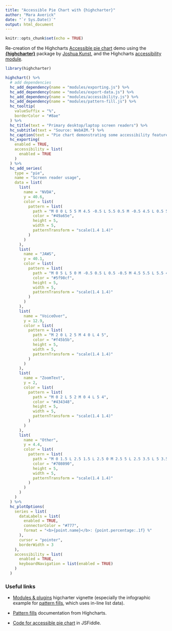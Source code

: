 ```yaml
---
title: "Accessible Pie Chart with {highcharter}"
author: "Mara Averick"
date: "`r Sys.Date()`"
output: html_document
---
```


```r
knitr::opts_chunk$set(echo = TRUE)
```

Re-creation of the Highcharts [Accessible pie chart](https://www.highcharts.com/demo/accessible-pie) demo using the [**{highcharter}**](https://jkunst.com/highcharter/) package by [Joshua Kunst](https://jkunst.com/), and the Highcharts [accessibility module](https://www.highcharts.com/docs/accessibility/accessibility-module).

```r
library(highcharter)

highchart() %>%
  # add dependencies
  hc_add_dependency(name = "modules/exporting.js") %>%
  hc_add_dependency(name = "modules/export-data.js") %>%
  hc_add_dependency(name = "modules/accessibility.js") %>%
  hc_add_dependency(name = "modules/pattern-fill.js") %>%
  hc_tooltip(
    valueSuffix = "%",
    borderColor = "#8ae"
  ) %>%
  hc_title(text = "Primary desktop/laptop screen readers") %>%
  hc_subtitle(text = "Source: WebAIM.") %>%
  hc_caption(text = "Pie chart demonstrating some accessibility features of Highcharts. The chart shows which screen reader is used as the primary screen reader by the respondents, with NVDA currently being the most popular one. The JAWS screen reader is following closely behind.") %>%
  hc_exporting(
    enabled = TRUE,
    accessibility = list(
      enabled = TRUE
    )
  ) %>%
  hc_add_series(
    type = "pie",
    name = "Screen reader usage",
    data = list(
      list(
        name = "NVDA",
        y = 40.6,
        color = list(
          pattern = list(
            path = "M 0 0 L 5 5 M 4.5 -0.5 L 5.5 0.5 M -0.5 4.5 L 0.5 5.5",
            color = "#49a65e",
            height = 5,
            width = 5,
            patternTransform = "scale(1.4 1.4)"
          )
        )
      ),
      list(
        name = "JAWS",
        y = 40.1,
        color = list(
          pattern = list(
            path = "M 0 5 L 5 0 M -0.5 0.5 L 0.5 -0.5 M 4.5 5.5 L 5.5 4.5",
            color = "#5f98cf",
            height = 5,
            width = 5,
            patternTransform = "scale(1.4 1.4)"
          )
        )
      ),
      list(
        name = "VoiceOver",
        y = 12.9,
        color = list(
          pattern = list(
            path = "M 2 0 L 2 5 M 4 0 L 4 5",
            color = "#f45b5b",
            height = 5,
            width = 5,
            patternTransform = "scale(1.4 1.4)"
          )
        )
      ),
      list(
        name = "ZoomText",
        y = 2,
        color = list(
          pattern = list(
            path = "M 0 2 L 5 2 M 0 4 L 5 4",
            color = "#434348",
            height = 5,
            width = 5,
            patternTransform = "scale(1.4 1.4)"
          )
        )
      ),
      list(
        name = "Other",
        y = 4.4,
        color = list(
          pattern = list(
            path = "M 0 1.5 L 2.5 1.5 L 2.5 0 M 2.5 5 L 2.5 3.5 L 5 3.5",
            color = "#708090",
            height = 5,
            width = 5,
            patternTransform = "scale(1.4 1.4)"
          )
        )
      )
    )
  ) %>%
  hc_plotOptions(
    series = list(
      dataLabels = list(
        enabled = TRUE,
        connectorColor = "#777",
        format = "<b>{point.name}</b>: {point.percentage:.1f} %"
      ),
      cursor = "pointer",
      borderWidth = 3
    ),
    accessibility = list(
      enabled = TRUE,
      keyboardNavigation = list(enabled = TRUE)
    )
  )
```

### Useful links

* [Modules & plugins](https://jkunst.com/highcharter/articles/modules.html) higcharter vignette (especially the infographic example for [pattern fills](https://jkunst.com/highcharter/articles/modules.html#chart-6), which uses in-line list data).  

* [Pattern fills](https://www.highcharts.com/docs/chart-design-and-style/pattern-fills) documentation from Highcharts.  

* [Code for accessible pie chart](https://jsfiddle.net/gh/get/library/pure/highcharts/highcharts/tree/master/samples/highcharts/demo/accessible-pie) in JSFiddle.
